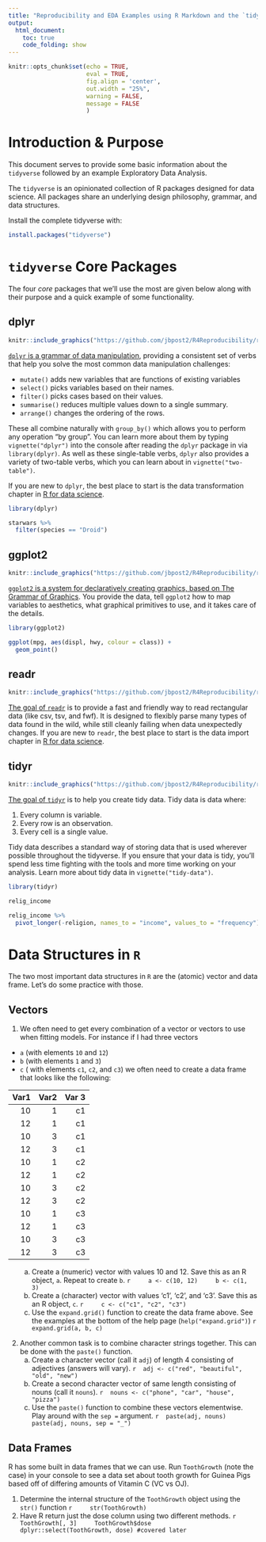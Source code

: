 ```yaml
---
title: "Reproducibility and EDA Examples using R Markdown and the `tidyverse`"
output: 
  html_document:
    toc: true
    code_folding: show
---
```


```r
knitr::opts_chunk$set(echo = TRUE,
                      eval = TRUE, 
                      fig.align = 'center', 
                      out.width = "25%",
                      warning = FALSE,
                      message = FALSE
                      )
```

# Introduction & Purpose

This document serves to provide some basic information about the `tidyverse` followed by an example Exploratory Data Analysis.

The `tidyverse` is an opinionated collection of R packages designed for data science. All packages share an underlying design philosophy, grammar, and data structures.

Install the complete tidyverse with:

```r
install.packages("tidyverse")
```


# `tidyverse` Core Packages {.tabset} 

The four *core* packages that we'll use the most are given below along with their purpose and a quick example of some functionality.

## dplyr

```r
knitr::include_graphics("https://github.com/jbpost2/R4Reproducibility/raw/main/exercises/img/dplyr.png")
```  

[`dplyr` is a grammar of data manipulation](https://dplyr.tidyverse.org/), providing a consistent set of verbs that help you solve the most common data manipulation challenges:

- `mutate()` adds new variables that are functions of existing variables
- `select()` picks variables based on their names.
- `filter()` picks cases based on their values.
- `summarise()` reduces multiple values down to a single summary.
- `arrange()` changes the ordering of the rows.

These all combine naturally with `group_by()` which allows you to perform any operation “by group”. You can learn more about them by typing `vignette("dplyr")` into the console after reading the `dplyr` package in via `library(dplyr)`. As well as these single-table verbs, `dplyr` also provides a variety of two-table verbs, which you can learn about in `vignette("two-table")`.

If you are new to `dplyr`, the best place to start is the data transformation chapter in [R for data science](https://r4ds.had.co.nz/).

```r
library(dplyr)

starwars %>% 
  filter(species == "Droid")
```

## ggplot2  

```r
knitr::include_graphics("https://github.com/jbpost2/R4Reproducibility/raw/main/exercises/img/ggplot2.png")
```  

[`ggplot2` is a system for declaratively creating graphics, based on The Grammar of Graphics](https://ggplot2.tidyverse.org/). You provide the data, tell `ggplot2` how to map variables to aesthetics, what graphical primitives to use, and it takes care of the details.

```r
library(ggplot2)

ggplot(mpg, aes(displ, hwy, colour = class)) + 
  geom_point()
```

## readr

```r
knitr::include_graphics("https://github.com/jbpost2/R4Reproducibility/raw/main/exercises/img/readr.png")
```  

[The goal of `readr`](https://readr.tidyverse.org/) is to provide a fast and friendly way to read rectangular data (like csv, tsv, and fwf). It is designed to flexibly parse many types of data found in the wild, while still cleanly failing when data unexpectedly changes. If you are new to `readr`, the best place to start is the data import chapter in [R for data science](https://r4ds.had.co.nz/).

## tidyr  

```r
knitr::include_graphics("https://github.com/jbpost2/R4Reproducibility/raw/main/exercises/img/tidyr.png")
```  

[The goal of `tidyr`](https://tidyr.tidyverse.org/) is to help you create tidy data. Tidy data is data where:

1. Every column is variable.
2. Every row is an observation.
3. Every cell is a single value.

Tidy data describes a standard way of storing data that is used wherever possible throughout the tidyverse. If you ensure that your data is tidy, you’ll spend less time fighting with the tools and more time working on your analysis. Learn more about tidy data in `vignette("tidy-data")`.

```r
library(tidyr)

relig_income

relig_income %>% 
  pivot_longer(-religion, names_to = "income", values_to = "frequency")
```


# Data Structures in `R`

The two most important data structures in `R` are the (atomic) vector and data frame.  Let's do some practice with those.

## Vectors

1. We often need to get every combination of a vector or vectors to use when fitting models. For instance if I had three vectors 
- `a` (with elements `10` and `12`)
- `b` (with elements `1` and `3`)
- `c` ( with elements `c1`, `c2`, and `c3`)
we often need to create a data frame that looks like the following:  

|Var1 | Var2 | Var 3 |
|----:|-----:|------:|
|10   | 1    | c1    |
|12   | 1    | c1    |
|10   | 3    | c1    |
|12   | 3    | c1    |
|10   | 1    | c2    |
|12   | 1    | c2    |
|10   | 3    | c2    |
|12   | 3    | c2    |
|10   | 1    | c3    |
|12   | 1    | c3    |
|10   | 3    | c3    |
|12   | 3    | c3    |

<ul>
a. Create a (numeric) vector with values 10 and 12.  Save this as an R object, `a`.  Repeat to create `b`. 
    ```r
    a <- c(10, 12)
    b <- c(1, 3)
    ```
b. Create a (character) vector with values 'c1', 'c2', and 'c3'. Save this as an R object, `c`.
    ```r
    c <- c("c1", "c2", "c3")
    ```
c. Use the `expand.grid()` function to create the data frame above.  See the examples at the bottom of the help page (`help("expand.grid")`)
    ```r
    expand.grid(a, b, c)
    ```
    
</ul>

2. Another common task is to combine character strings together.  This can be done with the `paste()` function.
    a. Create a character vector (call it `adj`) of length 4 consisting of adjectives (answers will vary).
        ```r
    adj <- c("red", "beautiful", "old", "new")
        ```
    b. Create a second character vector of same length consisting of nouns (call it `nouns`).
        ```r
    nouns <- c("phone", "car", "house", "pizza")
        ```
    c. Use the `paste()` function to combine these vectors elementwise.  Play around with the `sep = ` argument.
        ```r
    paste(adj, nouns)
    paste(adj, nouns, sep = "_")
        ```

## Data Frames

R has some built in data frames that we can use.  Run `ToothGrowth` (note the case) in your console to see a data set about tooth growth for Guinea Pigs based off of differing amounts of Vitamin C (VC vs OJ).  

1. Determine the internal structure of the `ToothGrowth` object using the `str()` function
    ```r
    str(ToothGrowth)
    ```
2. Have R return just the dose column using two different methods.
    ```r
    ToothGrowth[, 3]
    ToothGrowth$dose
    dplyr::select(ToothGrowth, dose) #covered later
    ```
